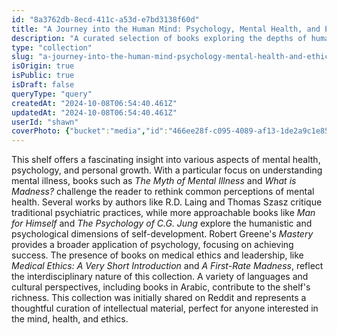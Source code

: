 ```yaml
---
id: "8a3762db-8ecd-411c-a53d-e7bd3138f60d"
title: "A Journey into the Human Mind: Psychology, Mental Health, and Ethics"
description: "A curated selection of books exploring the depths of human psychology, mental illness, ethical dilemmas in medicine, and personal mastery. This collection is inspired by a small bookshelf originally posted on Reddit."
type: "collection"
slug: "a-journey-into-the-human-mind-psychology-mental-health-and-ethics"
isOrigin: true
isPublic: true
isDraft: false
queryType: "query"
createdAt: "2024-10-08T06:54:40.461Z"
updatedAt: "2024-10-08T06:54:40.461Z"
userId: "shawn"
coverPhoto: {"bucket":"media","id":"466ee28f-c095-4089-af13-1de2a9c1e85e","path":"466ee28f-c095-4089-af13-1de2a9c1e85e.png","url":"https://files.oaiusercontent.com/file-EzNbtvDNLUOo0d14yTOpP6er?se=2024-10-08T01%3A59%3A38Z&sp=r&sv=2024-08-04&sr=b&rscc=max-age%3D299%2C%20immutable%2C%20private&rscd=attachment%3B%20filename%3Dimage.png&sig=yzXtBDd3L4JOWeZhWODt3olkVCapkqyrR4nA8xJydj8%3D","alt":"image.png","caption":"","category":"default"}
---
```


This shelf offers a fascinating insight into various aspects of mental health, psychology, and personal growth. With a particular focus on understanding mental illness, books such as *The Myth of Mental Illness* and *What is Madness?* challenge the reader to rethink common perceptions of mental health. Several works by authors like R.D. Laing and Thomas Szasz critique traditional psychiatric practices, while more approachable books like *Man for Himself* and *The Psychology of C.G. Jung* explore the humanistic and psychological dimensions of self-development. Robert Greene's *Mastery* provides a broader application of psychology, focusing on achieving success. The presence of books on medical ethics and leadership, like *Medical Ethics: A Very Short Introduction* and *A First-Rate Madness*, reflect the interdisciplinary nature of this collection. A variety of languages and cultural perspectives, including books in Arabic, contribute to the shelf's richness. This collection was initially shared on Reddit and represents a thoughtful curation of intellectual material, perfect for anyone interested in the mind, health, and ethics.
